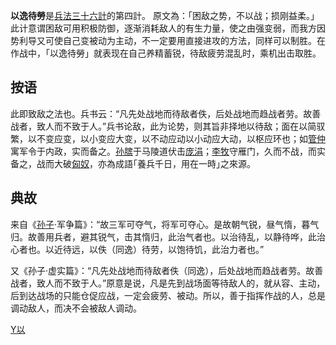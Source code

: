 '''以逸待勞'''是[[兵法|兵法]][[三十六計|三十六計]]的第四計。
{{軍事}}
原文為：「困敌之势，不以战；损刚益柔。」此计意谓困敌可用积极防御，逐渐消耗敌人的有生力量，使之由强变弱，而我方因势利导又可使自己变被动为主动，不一定要用直接进攻的方法，同样可以制胜。在作战中，「以逸待勞」就表现在自己养精蓄锐，待敌疲劳混乱时，乘机出击取胜。

==按语==
此即致敌之法也。兵书云：“凡先处战地而待敌者佚，后处战地而趋战者劳。故善战者，致人而不致于人。”兵书论敌，此为论势，则其旨非择地以待敌；面在以简驭繁，以不变应变，以小变应大变，以不动应动以小动应大动，以枢应环也；如[[管仲|管仲]]寓军令于内政，实而备之。[[孙膑|孙膑]]于马陵道伏击[[庞涓|庞涓]]；[[李牧|李牧]]守雁门，久而不战，而实备之，战而大破[[匈奴|匈奴]]，亦為成語｢養兵千日，用在一時｣之來源。

==典故==
来自《[[孙子兵法|孙子]]·军争篇》：“故三军可夺气，将军可夺心。是故朝气锐，昼气惰，暮气归。故善用兵者，避其锐气，击其惰归，此治气者也。以治待乱，以静待哗，此治心者也。以近待远，以佚（同逸）待劳，以饱待饥，此治力者也。”

又《孙子·虚实篇》：“凡先处战地而待敌者佚（同逸），后处战地而趋战者劳。故善战者，致人而不致于人。”原意是说，凡是先到战场面等待敌人的，就从容、主动，后到达战场的只能仓促应战，一定会疲劳、被动。所以，善于指挥作战的人，总是调动敌人，而决不会被敌人调动。

{{三十六計}}

[[Category:成语|Y以]]